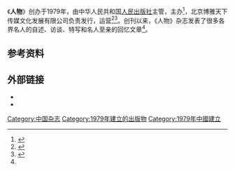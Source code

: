 {{Infobox magazine
| title           = 人物
| image_file      = 
| image_size      = 
| image_alt       = 
| image_caption   = 
| editor          = 张寒<ref name="editor2017"/>
| editor_title    = 主编
| previous_editor = 
| staff_writer    = 
| frequency       = 月刊
| circulation     = 
| category        = 人物传记
| company         = 
| publisher       = 
| firstdate       = 1979年
| country         = {{PRC}}
| based           = 
| language        = 简体中文
| website         = {{official url}}
| issn            = 1001-6635
|CN = 11-1185/K
}}
《'''人物'''》创办于1979年，由中华人民共和国[[人民出版社|人民出版社]]主管，主办<ref name="GMW">{{Cite web |title=《人物》杂志迎来创刊30周年 |url=http://epaper.gmw.cn/gmrb/html/2009-12/21/nw.D110000gmrb_20091221_5-02.htm |access-date=2021-01-04 |author=邓凯 |date=2009-12-21 |work=光明网 |publisher=[[光明日报|光明日报]] |language=zh}}</ref>，北京博雅天下传媒文化发展有限公司负责发行，运营<ref name="editor2017">{{Cite web |title=“每日人物”执行主编张寒任《人物》杂志主编 |url=https://www.thepaper.cn/newsDetail_forward_1626875 |access-date=2021-01-04 |author=蒋子文 |date=2017-02-25 |coauthors=徐正莲 |work=[[澎湃新闻|澎湃新闻]] |language=zh |archive-date=2021-09-08 |archive-url=https://web.archive.org/web/20210908090957/https://www.thepaper.cn/newsDetail_forward_1626875 |dead-url=no }}</ref><ref>{{Cite web |title=关于我们 |url=http://boyamedia.com/about/ |access-date=2021-01-04 |work=博雅天下 |language=zh |archive-url=https://web.archive.org/web/20210113004905/http://www.boyamedia.com/about/ |archive-date=2021-01-13 |dead-url=no}}</ref>。创刊以来，《人物》杂志发表了很多各界名人的自述、访谈、特写和名人至亲的回忆文章<ref name="GMW" />。

==参考资料==
{{reflist}}

== 外部链接 ==
* {{Sinaweibo|id=renwuzazhi}}
* {{Douban|type=book|id=3273128}}

{{lit-stub}}
[[Category:中国杂志|Category:中国杂志]]
[[Category:1979年建立的出版物|Category:1979年建立的出版物]]
[[Category:1979年中國建立|Category:1979年中國建立]]